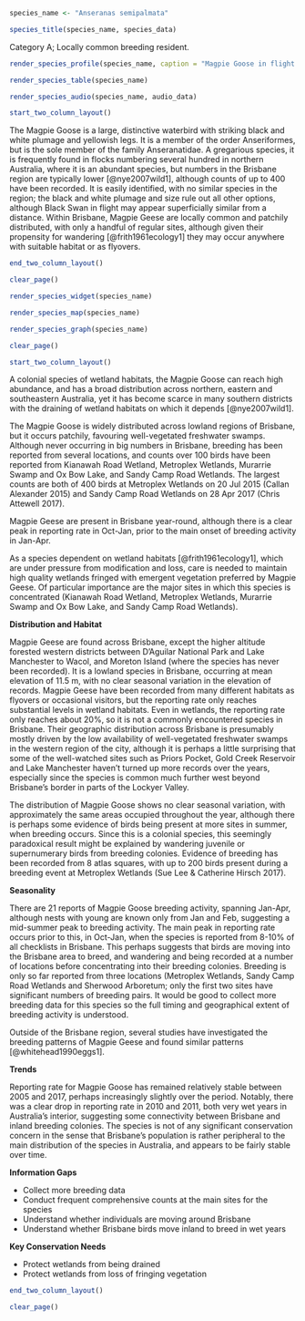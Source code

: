 ```r
species_name <- "Anseranas semipalmata"
```

```r
species_title(species_name, species_data)
```

Category A; Locally common breeding resident.

```r
render_species_profile(species_name, caption = "Magpie Goose in flight. Credit: Richard Fuller")
```

```r
render_species_table(species_name)
```

```r
render_species_audio(species_name, audio_data)
```

```r
start_two_column_layout()
```

The Magpie Goose is a large, distinctive waterbird with striking black and white plumage and yellowish legs. It is a member of the order Anseriformes, but is the sole member of the family Anseranatidae. A gregarious species, it is frequently found in flocks numbering several hundred in northern Australia, where it is an abundant species, but numbers in the Brisbane region are typically lower [@nye2007wild1], although counts of up to 400 have been recorded. It is easily identified, with no similar species in the region; the black and white plumage and size rule out all other options, although Black Swan in flight may appear superficially similar from a distance. Within Brisbane, Magpie Geese are locally common and patchily distributed, with only a handful of regular sites, although given their propensity for wandering [@frith1961ecology1] they may occur anywhere with suitable habitat or as flyovers.

```r
end_two_column_layout()
```

```r
clear_page()
```

```r
render_species_widget(species_name)
```

```r
render_species_map(species_name)
```

```r
render_species_graph(species_name)
```

```r
clear_page()
```

```r
start_two_column_layout()
```
A colonial species of wetland habitats, the Magpie Goose can reach high abundance, and has a broad distribution across northern, eastern and southeastern Australia, yet it has become scarce in many southern districts with the draining of wetland habitats on which it depends [@nye2007wild1].

The Magpie Goose is widely distributed across lowland regions of Brisbane, but it occurs  patchily, favouring well-vegetated freshwater swamps. Although never occurring in big numbers in Brisbane, breeding has been reported from several locations, and counts over 100 birds have been reported from Kianawah Road Wetland, Metroplex Wetlands, Murarrie Swamp and Ox Bow Lake, and Sandy Camp Road Wetlands. The largest counts are both of 400 birds at Metroplex Wetlands on 20 Jul 2015 (Callan Alexander 2015) and Sandy Camp Road Wetlands on 28 Apr 2017 (Chris Attewell 2017).

Magpie Geese are present in Brisbane year-round, although there is a clear peak in reporting rate in Oct-Jan, prior to the main onset of breeding activity in Jan-Apr.

As a species dependent on wetland habitats [@frith1961ecology1], which are under pressure from modification and loss, care is needed to maintain high quality wetlands fringed with emergent vegetation preferred by Magpie Geese. Of particular importance are the major sites in which this species is concentrated (Kianawah Road Wetland, Metroplex Wetlands, Murarrie Swamp and Ox Bow Lake, and Sandy Camp Road Wetlands).

**Distribution and Habitat**

Magpie Geese are found across Brisbane, except the higher altitude forested western districts between D’Aguilar National Park and Lake Manchester to Wacol, and Moreton Island (where the species has never been recorded). It is a lowland species in Brisbane, occurring at mean elevation of 11.5 m, with no clear seasonal variation in the elevation of records. Magpie Geese have been recorded from many different habitats as flyovers or occasional visitors, but the reporting rate only reaches substantial levels in wetland habitats. Even in wetlands, the reporting rate only reaches about 20%, so it is not a commonly encountered species in Brisbane. Their geographic distribution across Brisbane is presumably mostly driven by the low availability of well-vegetated freshwater swamps in the western region of the city, although it is perhaps a little surprising that some of the well-watched sites such as Priors Pocket, Gold Creek Reservoir and Lake Manchester haven’t turned up more records over the years, especially since the species is common much further west beyond Brisbane’s border in parts of the Lockyer Valley.

The distribution of Magpie Goose shows no clear seasonal variation, with approximately the same areas occupied throughout the year, although there is perhaps some evidence of birds being present at more sites in summer, when breeding occurs. Since this is a colonial species, this seemingly paradoxical result might be explained by wandering juvenile or supernumerary birds from breeding colonies. Evidence of breeding has been recorded from 8 atlas squares, with up to 200 birds present during a breeding event at Metroplex Wetlands (Sue Lee & Catherine Hirsch 2017).

**Seasonality**

There are 21 reports of Magpie Goose breeding activity, spanning Jan-Apr, although nests with young are known only from Jan and Feb, suggesting a mid-summer peak to breeding activity. The main peak in reporting rate occurs prior to this, in Oct-Jan, when the species is reported from 8-10% of all checklists in Brisbane. This perhaps suggests that birds are moving into the Brisbane area to breed, and wandering and being recorded at a number of locations before concentrating into their breeding colonies. Breeding is only so far reported from three locations (Metroplex Wetlands, Sandy Camp Road Wetlands and Sherwood Arboretum; only the first two sites have significant numbers of breeding pairs. It would be good to collect more breeding data for this species so the full timing and geographical extent of breeding activity is understood.

Outside of the Brisbane region, several studies have investigated the breeding patterns of Magpie Geese and found similar patterns [@whitehead1990eggs1].

**Trends**

Reporting rate for Magpie Goose has remained relatively stable between 2005 and 2017, perhaps increasingly slightly over the period. Notably, there was a clear drop in reporting rate in 2010 and 2011, both very wet years in Australia’s interior, suggesting some connectivity between Brisbane and inland breeding colonies. The species is not of any significant conservation concern in the sense that Brisbane’s population is rather peripheral to the main distribution of the species in Australia, and appears to be fairly stable over time.

**Information Gaps**

- Collect more breeding data
- Conduct frequent comprehensive counts at the main sites for the species
- Understand whether individuals are moving around Brisbane
- Understand whether Brisbane birds move inland to breed in wet years

**Key Conservation Needs**

- Protect wetlands from being drained
- Protect wetlands from loss of fringing vegetation


```r
end_two_column_layout()
```

```r
clear_page()
```
